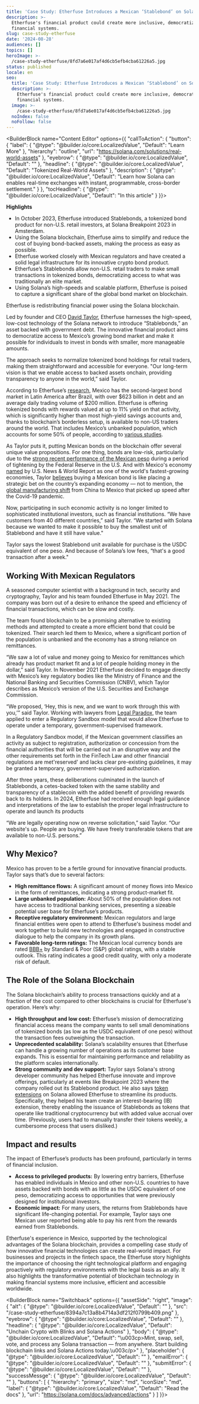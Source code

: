 ```yaml
---
title: 'Case Study: Etherfuse Introduces a Mexican ‘Stablebond’ on Solana '
description: >-
  Etherfuse's financial product could create more inclusive, democratized
  financial systems.
slug: case-study-etherfuse
date: '2024-08-28'
audiences: []
topics: []
heroImage: >-
  /case-study-etherfuse/8fd7a6e017af4d6cb5efb4cba61226a5.jpg
status: published
locale: en
seo:
  title: 'Case Study: Etherfuse Introduces a Mexican ‘Stablebond’ on Solana '
  description: >-
    Etherfuse's financial product could create more inclusive, democratized
    financial systems.
  image: >-
    /case-study-etherfuse/8fd7a6e017af4d6cb5efb4cba61226a5.jpg
  noIndex: false
  noFollow: false
---
```


<BuilderBlock name="Content Editor" options={{
  "callToAction": {
    "button": {
      "label": {
        "@type": "@builder.io/core:LocalizedValue",
        "Default": "Learn More"
      },
      "hierarchy": "outline",
      "url": "https://solana.com/solutions/real-world-assets"
    },
    "eyebrow": {
      "@type": "@builder.io/core:LocalizedValue",
      "Default": ""
    },
    "headline": {
      "@type": "@builder.io/core:LocalizedValue",
      "Default": "Tokenized Real-World Assets"
    },
    "description": {
      "@type": "@builder.io/core:LocalizedValue",
      "Default": "Learn how Solana can enables real-time exchanges with instant, programmable, cross-border settlement."
    }
  },
  "tocHeadline": {
    "@type": "@builder.io/core:LocalizedValue",
    "Default": "In this article"
  }
}}>

</BuilderBlock>

**Highlights**

-   In October 2023, Etherfuse introduced Stablebonds, a tokenized bond product for non-U.S. retail investors, at Solana Breakpoint 2023 in Amsterdam.
-   Using the Solana blockchain, Etherfuse aims to simplify and reduce the cost of buying bond-backed assets, making the process as easy as possible.
-   Etherfuse worked closely with Mexican regulators and have created a solid legal infrastructure for its innovative crypto bond product.
-   Etherfuse’s Stablebonds allow non-U.S. retail traders to make small transactions in tokenized bonds, democratizing access to what was traditionally an elite market.
-   Using Solana’s high-speeds and scalable platform, Etherfuse is poised to capture a significant share of the global bond market on blockchain.

Etherfuse is redistributing financial power using the Solana blockchain.

Led by founder and CEO [David Taylor](https://www.linkedin.com/in/lifehug/), Etherfuse harnesses the high-speed, low-cost technology of the Solana network to introduce “Stablebonds,” an asset backed with government debt. The innovative financial product aims to democratize access to Mexico’s growing bond market and make it possible for individuals to invest in bonds with smaller, more manageable amounts. 

The approach seeks to normalize tokenized bond holdings for retail traders, making them straightforward and accessible for everyone. "Our long-term vision is that we enable access to backed assets onchain, providing transparency to anyone in the world,” said Taylor. 

According to Etherfuse’s [research](https://www.coindesk.com/markets/2023/10/31/blockchain-startup-etherfuse-rolls-out-tokenized-bonds-in-mexico-targeting-retail-investors/), Mexico has the second-largest bond market in Latin America after Brazil, with over $623 billion in debt and an average daily trading volume of $200 million. Etherfuse is offering tokenized bonds with rewards valued at up to 11% yield on that activity, which is significantly higher than most high-yield savings accounts and, thanks to blockchain’s borderless setup, is available to non-US traders around the world. That includes Mexico’s unbanked population, which accounts for some 50% of people, according to [various studies](https://www.cgdev.org/publication/puzzle-financial-inclusion-mexico-closeable-gap).

As Taylor puts it, putting Mexican bonds on the blockchain offer several unique value propositions. For one thing, bonds are low-risk, particularly due to the [strong recent performance of the Mexican peso](https://www.dallasfed.org/research/economics/2023/0926) during a period of tightening by the Federal Reserve in the U.S. And with Mexico's economy [named](https://www.usnews.com/news/best-countries/rankings/movers) by U.S. News & World Report as one of the world's fastest-growing economies, Taylor [believes](https://youtu.be/UNfeffz2YcY?t=71) buying a Mexican bond is like placing a strategic bet on the country’s expanding economy — not to mention, the [global manufacturing shift](https://www.nytimes.com/2023/02/21/podcasts/the-daily/us-mexico-trade-china.html) from China to Mexico that picked up speed after the Covid-19 pandemic. 

Now, participating in such economic activity is no longer limited to sophisticated institutional investors, such as financial institutions. “We have customers from 40 different countries,” said Taylor. “We started with Solana because we wanted to make it possible to buy the smallest unit of Stablebond and have it still have value."

Taylor says the lowest Stablebond unit available for purchase is the USDC equivalent of one peso. And because of Solana’s low fees, “that's a good transaction after a week."

## Working With Mexican Regulators

A seasoned computer scientist with a background in tech, security and cryptography, Taylor and his team founded Etherfuse in May 2021. The company was born out of a desire to enhance the speed and efficiency of financial transactions, which can be slow and costly. 

The team found blockchain to be a promising alternative to existing methods and attempted to create a more efficient bond that could be tokenized. Their search led them to Mexico, where a significant portion of the population is unbanked and the economy has a strong reliance on remittances. 

“We saw a lot of value and money going to Mexico for remittances which already has product market fit and a lot of people holding money in the dollar,” said Taylor. In November 2021 Etherfuse decided to engage directly with Mexico’s key regulatory bodies like the Ministry of Finance and the National Banking and Securities Commission (CNBV), which Taylor describes as Mexico’s version of the U.S. Securities and Exchange Commission.

“We proposed, ‘Hey, this is new, and we want to work through this with you,’” said Taylor. Working with lawyers from [Legal Paradox](https://en.legalparadox.com/), the team applied to enter a Regulatory Sandbox model that would allow Etherfuse to operate under a temporary, government-supervised framework.

In a Regulatory Sandbox model, if the Mexican government classifies an activity as subject to registration, authorization or concession from the financial authorities that will be carried out in an disruptive way and the other requirements set forth in the FinTech Law and other financial regulations are met'reserved' and lacks clear pre-existing guidelines, it may be granted a temporary, government-supervised authorization. 

After three years, these deliberations culminated in the launch of Stablebonds, a cetes-backed token with the same stability and transparency of a stablecoin with the added benefit of providing rewards back to its holders. In 2024, Etherfuse had received enough legal guidance and interpretations of the law to establish the proper legal infrastructure to operate and launch its products

“We are legally operating now on reverse solicitation,” said Taylor. “Our website's up. People are buying. We have freely transferable tokens that are available to non-U.S. persons.”


<div data-theme="dark">
  <Tweet id="1719302966597886062" />
</div>


## Why Mexico?

Mexico has proven to be a fertile ground for innovative financial products. Taylor says that’s due to several factors:

-   **High remittance flows:** A significant amount of money flows into Mexico in the form of remittances, indicating a strong product-market fit.
-   **Large unbanked population:** About 50% of the population does not have access to traditional banking services, presenting a sizeable potential user base for Etherfuse’s products.
-   **Receptive regulatory environment:** Mexican regulators and large financial entities were open to attend to Etherfuse's business model and work together to build new technologies and engaged in constructive dialogue to help the company in its growth plans.
-   **Favorable long-term ratings:** The Mexican local currency bonds are rated [BBB+](https://disclosure.spglobal.com/ratings/en/regulatory/article/-/view/type/HTML/id/3120459) by Standard & Poor (S&P) global ratings, with a stable outlook. This rating indicates a good credit quality, with only a moderate risk of default.

## The Role of the Solana Blockchain

The Solana blockchain’s ability to process transactions quickly and at a fraction of the cost compared to other blockchains is crucial for Etherfuse's operation. Here’s why:

-   **High throughput and low cost:** Etherfuse’s mission of democratizing financial access means the company wants to sell small denominations of tokenized bonds (as low as the USDC equivalent of one peso) without the transaction fees outweighing the transaction. 
-   **Unprecedented scalability:** Solana’s scalability ensures that Etherfuse can handle a growing number of operations as its customer base expands. This is essential for maintaining performance and reliability as the platform scales internationally.
-   **Strong community and dev support:** Taylor says Solana's strong developer community has helped Etherfuse innovate and improve offerings, particularly at events like Breakpoint 2023 where the company rolled out its Stablebond product. He also says [token extensions](https://solana.com/solutions/token-extensions) on Solana allowed Etherfuse to streamline its products. Specifically, they helped his team create an interest-bearing (IB) extension, thereby enabling the issuance of Stablebonds as tokens that operate like traditional cryptocurrency but with added value accrual over time. (Previously, users had to manually transfer their tokens weekly, a cumbersome process that users disliked.)

## Impact and results

The impact of Etherfuse’s products has been profound, particularly in terms of financial inclusion.

-   **Access to privileged products:** By lowering entry barriers, Etherfuse has enabled individuals in Mexico and other non-U.S. countries to have assets backed with bonds with as little as the USDC equivalent of one peso, democratizing access to opportunities that were previously designed for institutional investors. 
-   **Economic impact:** For many users, the returns from Stablebonds have significant life-changing potential. For example, Taylor says one Mexican user reported being able to pay his rent from the rewards earned from Stablebonds.

Etherfuse's experience in Mexico, supported by the technological advantages of the Solana blockchain, provides a compelling case study of how innovative financial technologies can create real-world impact. For businesses and projects in the fintech space, the Etherfuse story highlights the importance of choosing the right technological platform and engaging proactively with regulatory environments with the legal basis as an ally. It also highlights the transformative potential of blockchain technology in making financial systems more inclusive, efficient and accessible worldwide.

<BuilderBlock name="Switchback" options={{
  "assetSide": "right",
  "image": {
    "alt": {
      "@type": "@builder.io/core:LocalizedValue",
      "Default": ""
    },
    "src": "/case-study-etherfuse/8394a7c13a8b4714a3df212f0799b409.png"
  },
  "eyebrow": {
    "@type": "@builder.io/core:LocalizedValue",
    "Default": ""
  },
  "headline": {
    "@type": "@builder.io/core:LocalizedValue",
    "Default": "Unchain Crypto with Blinks and Solana Actions"
  },
  "body": {
    "@type": "@builder.io/core:LocalizedValue",
    "Default": "\u003cp>Mint, swap, sell, vote, and process any Solana transaction — from anywhere. Start building blockchain links and Solana Actions today.\u003c/p>"
  },
  "placeholder": {
    "@type": "@builder.io/core:LocalizedValue",
    "Default": ""
  },
  "emailError": {
    "@type": "@builder.io/core:LocalizedValue",
    "Default": ""
  },
  "submitError": {
    "@type": "@builder.io/core:LocalizedValue",
    "Default": ""
  },
  "successMessge": {
    "@type": "@builder.io/core:LocalizedValue",
    "Default": ""
  },
  "buttons": [
    {
      "hierarchy": "primary",
      "size": "md",
      "iconSize": "md",
      "label": {
        "@type": "@builder.io/core:LocalizedValue",
        "Default": "Read the docs"
      },
      "url": "https://solana.com/docs/advanced/actions"
    }
  ]
}}>

</BuilderBlock>
